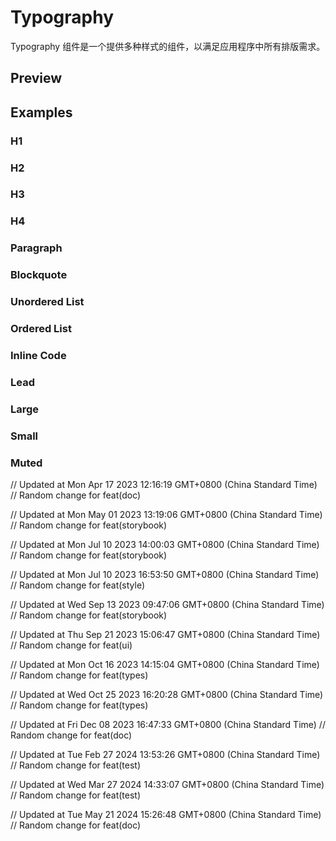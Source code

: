 

<Meta of={TypographyStories} />

# Typography

Typography 组件是一个提供多种样式的组件，以满足应用程序中所有排版需求。

## Preview

<Canvas of={TypographyStories.H3} />

<Controls of={TypographyStories.H3} />

## Examples

### H1

<Canvas of={TypographyStories.H1} />

### H2

<Canvas of={TypographyStories.H2} />

### H3

<Canvas of={TypographyStories.H3} />

### H4

<Canvas of={TypographyStories.H4} />

### Paragraph

<Canvas of={TypographyStories.P} />

### Blockquote

<Canvas of={TypographyStories.Blockquote} />

### Unordered List

<Canvas of={TypographyStories.Ul} />

### Ordered List

<Canvas of={TypographyStories.Ol} />

### Inline Code

<Canvas of={TypographyStories.Code} />

### Lead

<Canvas of={TypographyStories.Lead} />

### Large

<Canvas of={TypographyStories.Large} />

### Small

<Canvas of={TypographyStories.Small} />

### Muted

<Canvas of={TypographyStories.Muted} />

// Updated at Mon Apr 17 2023 12:16:19 GMT+0800 (China Standard Time)
// Random change for feat(doc)

// Updated at Mon May 01 2023 13:19:06 GMT+0800 (China Standard Time)
// Random change for feat(storybook)

// Updated at Mon Jul 10 2023 14:00:03 GMT+0800 (China Standard Time)
// Random change for feat(storybook)

// Updated at Mon Jul 10 2023 16:53:50 GMT+0800 (China Standard Time)
// Random change for feat(style)

// Updated at Wed Sep 13 2023 09:47:06 GMT+0800 (China Standard Time)
// Random change for feat(storybook)

// Updated at Thu Sep 21 2023 15:06:47 GMT+0800 (China Standard Time)
// Random change for feat(ui)

// Updated at Mon Oct 16 2023 14:15:04 GMT+0800 (China Standard Time)
// Random change for feat(types)

// Updated at Wed Oct 25 2023 16:20:28 GMT+0800 (China Standard Time)
// Random change for feat(types)

// Updated at Fri Dec 08 2023 16:47:33 GMT+0800 (China Standard Time)
// Random change for feat(doc)

// Updated at Tue Feb 27 2024 13:53:26 GMT+0800 (China Standard Time)
// Random change for feat(test)

// Updated at Wed Mar 27 2024 14:33:07 GMT+0800 (China Standard Time)
// Random change for feat(test)

// Updated at Tue May 21 2024 15:26:48 GMT+0800 (China Standard Time)
// Random change for feat(doc)
